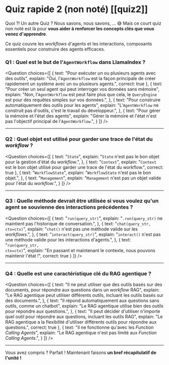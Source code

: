 # Quiz rapide 2 (non noté) [[quiz2]]

Quoi ?! Un autre Quiz ? Nous savons, nous savons, ... 😅 Mais ce court quiz non noté est là pour **vous aider à renforcer les concepts clés que vous venez d'apprendre**.

Ce quiz couvre les *workflows* d'agents et les interactions, composants essentiels pour construire des agents efficaces.

### Q1 : Quel est le but de l'`AgentWorkflow` dans LlamaIndex ?

<Question
choices={[
{
text: "Pour exécuter un ou plusieurs agents avec des outils",
explain: "Oui, l'<code>AgentWorkflow</code> est la façon principale de créer rapidement un système avec un ou plusieurs agents.",
correct: true
},
{
text: "Pour créer un seul agent qui peut interroger vos données sans mémoire",
explain: "Non, l'<code>AgentWorkflow</code> est peut faire plus que cela, le  <code>QueryEngine</code> est pour des requêtes simples sur vos données.",
},
{
text: "Pour construire automatiquement des outils pour les agents",
explain: "L'<code>AgentWorkflow</code> ne construit pas d'outils, c'est le travail du développeur.",
},
{
text: "Pour gérer la mémoire et l'état des agents",
explain: "Gérer la mémoire et l'état n'est pas l'objectif principal de l'<code>AgentWorkflow</code>.",
}
]}
/>

---

### Q2 : Quel objet est utilisé pour garder une trace de l'état du *workflow* ?

<Question
choices={[
{
text: "<code>State</code>",
explain: "<code>State</code> n'est pas le bon objet pour la gestion d'état du <i>workflow</i>.",
},
{
text: "<code>Context</code>",
explain: "<code>Context</code> est le bon objet utilisé pour garder une trace de l'état du workflow.",
correct: true
},
{
text: "<code>WorkflowState</code>",
explain: "<code>WorkflowState</code> n'est pas le bon objet.",
},
{
text: "<code>Management</code>",
explain: "<code>Management</code> n'est pas un objet valide pour l'état du <i>workflow</i>.",
}
]}
/>

---

### Q3 : Quelle méthode devrait être utilisée si vous voulez qu'un agent se souvienne des interactions précédentes ?

<Question
choices={[
{
text: "<code>run(query_str)</code>",
explain: "<code>.run(query_str)</code> ne maintient pas l'historique de conversation.",
},
{
text: "<code>chat(query_str, ctx=ctx)</code>",
explain: "<code>chat()</code> n'est pas une méthode valide sur les <i>workflows</i>.",
},
{
text: "<code>interact(query_str)</code>",
explain: "<code>interact()</code> n'est pas une méthode valide pour les interactions d'agents.",
},
{
text: "<code>run(query_str, ctx=ctx)</code>",
explain: "En passant et maintenant le contexte, nous pouvons maintenir l'état !",
correct: true
}
]}
/>

---

### Q4 : Quelle est une caractéristique clé du RAG agentique ?

<Question
choices={[
{
text: "Il ne peut utiliser que des outils basés sur des documents, pour répondre aux questions dans un <i>workflow</i> RAG",
explain: "Le RAG agentique peut utiliser différents outils, incluant les outils basés sur des documents.",
},
{
text: "Il répond automatiquement aux questions sans outils, comme un chatbot",
explain: "Le RAG agentique utilise bien des outils pour répondre aux questions.",
},
{
text: "Il peut décider d'utiliser n'importe quel outil pour répondre aux questions, incluant les outils RAG",
explain: "Le RAG agentique a la flexibilité d'utiliser différents outils pour répondre aux questions.",
correct: true
},
{
text: "Il ne fonctionne qu'avec les <i>Function Calling Agents</i>",
explain: "Le RAG agentique n'est pas limité aux <i>Function Calling Agents</i>.",
}
]}
/>

---

Vous avez compris ? Parfait ! Maintenant faisons **un bref récapitulatif de l'unité !**